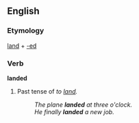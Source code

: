 ==English==

===Etymology===
[[land]] + [[-ed]]

===Verb===
'''landed'''
# Past tense of ''to [[land]].''
#:''The plane '''landed''' at three o'clock.''
#:''He finally '''landed''' a new job.''